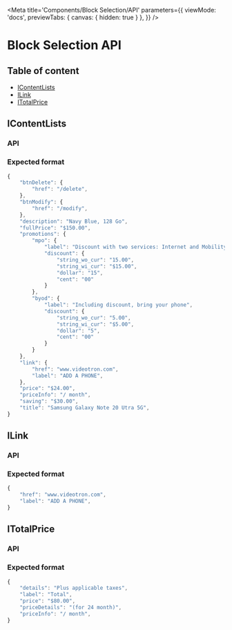
<Meta
    title='Components/Block Selection/API'
    parameters={{
        viewMode: 'docs',
        previewTabs: {
            canvas: { hidden: true }
        },
    }}
/>

# Block Selection API

## Table of content

- <a href="#icontentlists" target="_self">IContentLists</a>
- <a href="#ilink" target="_self">ILink</a>
- <a href="#itotalprice" target="_self">ITotalPrice</a>

## IContentLists

<h3 id="icontentlists-api">API</h3>

<ArgsTable of={ContentListsAPI} />

<h3 id="icontentlists-format">Expected format</h3>

```jsx
{
    "btnDelete": {
        "href": "/delete",
    },
    "btnModify": {
        "href": "/modify",
    },
    "description": "Navy Blue, 128 Go",
    "fullPrice": "$150.00",
    "promotions": {
        "mpo": {
            "label": "Discount with two services: Internet and Mobility",
            "discount": {
                "string_wo_cur": "15.00",
                "string_wi_cur": "$15.00",
                "dollar": "15",
                "cent": "00"
            }
        },
        "byod": {
            "label": "Including discount, bring your phone",
            "discount": {
                "string_wo_cur": "5.00",
                "string_wi_cur": "$5.00",
                "dollar": "5",
                "cent": "00"
            }
        }
    },
    "link": {
        "href": "www.videotron.com",
        "label": "ADD A PHONE",
    },
    "price": "$24.00",
    "priceInfo": "/ month",
    "saving": "$30.00",
    "title": "Samsung Galaxy Note 20 Utra 5G",
}
```

## ILink

<h3 id="ilink-api">API</h3>

<ArgsTable of={LinkAPI} />

<h3 id="ilink-format">Expected format</h3>

```jsx
{
    "href": "www.videotron.com",
    "label": "ADD A PHONE",
}
```

## ITotalPrice

<h3 id="itotalprice-api">API</h3>

<ArgsTable of={TotalPriceAPI} />

<h3 id="itotalprice-format">Expected format</h3>

```jsx
{
    "details": "Plus applicable taxes",
    "label": "Total",
    "price": "$80.00",
    "priceDetails": "(for 24 month)",
    "priceInfo": "/ month",
}
```
